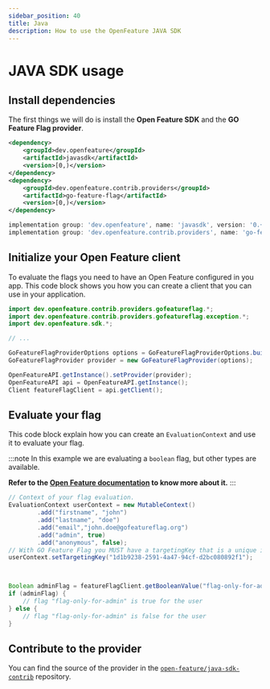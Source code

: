 ```yaml
---
sidebar_position: 40
title: Java
description: How to use the OpenFeature JAVA SDK
---
```


# JAVA SDK usage

## Install dependencies

The first things we will do is install the **Open Feature SDK** and the **GO Feature Flag provider**.

<Tabs groupId="code">
  <TabItem value="maven" label="maven">

```xml
<dependency>
    <groupId>dev.openfeature</groupId>
    <artifactId>javasdk</artifactId>
    <version>[0,)</version>
</dependency>
<dependency>
    <groupId>dev.openfeature.contrib.providers</groupId>
    <artifactId>go-feature-flag</artifactId>
    <version>[0,)</version>
</dependency>
```

  </TabItem>
  <TabItem value="gradle" label="gradle">

```gradle
implementation group: 'dev.openfeature', name: 'javasdk', version: '0.+'
implementation group: 'dev.openfeature.contrib.providers', name: 'go-feature-flag', version: '0.+'
```

  </TabItem>
</Tabs>


## Initialize your Open Feature client
To evaluate the flags you need to have an Open Feature configured in you app.
This code block shows you how you can create a client that you can use in your application.

```java
import dev.openfeature.contrib.providers.gofeatureflag.*;
import dev.openfeature.contrib.providers.gofeatureflag.exception.*;
import dev.openfeature.sdk.*;

// ...

GoFeatureFlagProviderOptions options = GoFeatureFlagProviderOptions.builder().endpoint("http://localhost:1031/").build();
GoFeatureFlagProvider provider = new GoFeatureFlagProvider(options);

OpenFeatureAPI.getInstance().setProvider(provider);
OpenFeatureAPI api = OpenFeatureAPI.getInstance();
Client featureFlagClient = api.getClient();
```

## Evaluate your flag

This code block explain how you can create an `EvaluationContext` and use it to evaluate your flag.

:::note
In this example we are evaluating a `boolean` flag, but other types are available.

**Refer to the [Open Feature documentation](https://docs.openfeature.dev/docs/reference/concepts/evaluation-api#basic-evaluation) to know more about it.**
:::

```java
// Context of your flag evaluation.
EvaluationContext userContext = new MutableContext()
        .add("firstname", "john")
        .add("lastname", "doe")
        .add("email","john.doe@gofeatureflag.org")
        .add("admin", true)
        .add("anonymous", false);
// With GO Feature Flag you MUST have a targetingKey that is a unique identifier of the user.
userContext.setTargetingKey("1d1b9238-2591-4a47-94cf-d2bc080892f1");



Boolean adminFlag = featureFlagClient.getBooleanValue("flag-only-for-admin", false, userContext);
if (adminFlag) {
    // flag "flag-only-for-admin" is true for the user
} else {
    // flag "flag-only-for-admin" is false for the user
}
```

## Contribute to the provider
You can find the source of the provider in the [`open-feature/java-sdk-contrib`](https://github.com/open-feature/java-sdk-contrib/tree/main/providers/go-feature-flag) repository.
